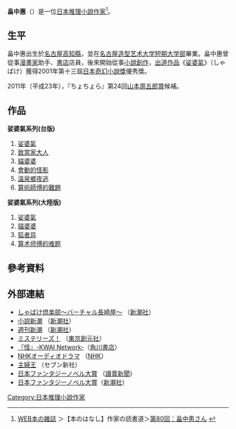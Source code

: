 {{Infobox writer
| name =畠中惠
| image       = 
| caption     = 畠中惠
| birth_date  = {{birth year and age|1959}}
| birth_place = [[日本|日本]][[高知縣|高知縣]]
| death_date  = 
| death_place = 
| occupation  = 作家
}}

{{Japanese|japanese=畠中 恵|kana=はたけなか めぐみ|romaji=Hatakenaka Megumi}}
'''畠中惠'''（{{bd|1959年||catIdx=Hatakenaka Megumi}}）是一位[[日本|日本]][[推理小說|推理小說]][[作家|作家]]<ref>[http://www.webdoku.jp/ WEB本の雑誌] {{Wayback|url=http://www.webdoku.jp/ |date=20131013231813 }}＞【本のはなし】作家の読書道＞[http://www.webdoku.jp/rensai/sakka/michi80.html 第80回：畠中恵さん] {{Wayback|url=http://www.webdoku.jp/rensai/sakka/michi80.html |date=20130317230135 }}</ref>。

==生平==
畠中惠出生於[[名古屋|名古屋]][[高知縣|高知縣]]，並在[[名古屋造型艺术大学短期大学部|名古屋造型艺术大学短期大学部]]畢業。畠中惠曾從事[[漫畫家|漫畫家]]助手、[[書店|書店]]店員，後來開始從事[[小說|小說]][[創作|創作]]，[[出道|出道]][[作品|作品]]《[[娑婆氣|娑婆氣]]》（しゃばけ）獲得2001年第十三屆[[日本奇幻小說獎|日本奇幻小說獎]]優秀獎。

2011年（平成23年），『ちょちょら』第24回[[山本周五郎賞|山本周五郎賞]]候補。

== 作品 ==
'''娑婆氣系列(台版)'''
# [[娑婆氣|娑婆氣]]
# [[致當家大人|致當家大人]]
# [[貓婆婆|貓婆婆]]
# [[會動的怪影|會動的怪影]]
# [[溫泉鄉夜逃|溫泉鄉夜逃]]
# [[算術師傅的難題|算術師傅的難題]]

'''娑婆氣系列(大陸版)'''
# [[娑婆氣|娑婆氣]]
# [[貓婆婆|貓婆婆]]
# [[狐者异|狐者异]]
# [[算术师傅的难题|算术师傅的难题]]

== 參考資料 ==
{{Reflist}}

== 外部連結 ==

*[http://www.shinchosha.co.jp/shabake/ しゃばけ倶楽部～バーチャル長崎屋～] {{Wayback|url=http://www.shinchosha.co.jp/shabake/ |date=20131104161217 }}（[[新潮社|新潮社]]）
*[http://www.shinchosha.co.jp/shoushin/ 小説新潮] {{Wayback|url=http://www.shinchosha.co.jp/shoushin/ |date=20131109014057 }}（[[新潮社|新潮社]]）
*[http://www.shinchosha.co.jp/shukanshincho/ 週刊新潮] {{Wayback|url=http://www.shinchosha.co.jp/shukanshincho/ |date=20131104151212 }}（[[新潮社|新潮社]]）
*[http://www.tsogen.co.jp/mysteries/ ミステリーズ！] {{Wayback|url=http://www.tsogen.co.jp/mysteries/ |date=20090308004549 }}（[[東京創元社|東京創元社]]）
*[https://web.archive.org/web/20131109012936/http://www.kwai.org/ 『怪』-KWAI Network-]（[[角川書店|角川書店]]）
*[http://www.nhk.or.jp/audio/ NHKオーディオドラマ] {{Wayback|url=http://www.nhk.or.jp/audio/ |date=20131109020119 }}（[[日本放送協会|NHK]]）
*[http://www.kasakura.co.jp/shufuoh/ 主婦王] {{Wayback|url=http://www.kasakura.co.jp/shufuoh/ |date=20131109013343 }}（セブン新社）
*[http://www.yomiuri.co.jp/jfn/ 日本ファンタジーノベル大賞] {{Wayback|url=http://www.yomiuri.co.jp/jfn/ |date=20120715180634 }}（[[讀賣新聞|讀賣新聞]]）
*[https://web.archive.org/web/20080401143246/http://www.shinchosha.co.jp/fantasy/ 日本ファンタジーノベル大賞]（[[新潮社|新潮社]]）

{{DEFAULTSORT:Hatakenaka Megumi}}

[[Category:日本推理小說作家|Category:日本推理小說作家]]
